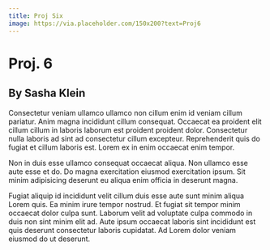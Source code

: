 ```yaml
---
title: Proj Six
image: https://via.placeholder.com/150x200?text=Proj6
---
```


# Proj. 6

## By Sasha Klein

Consectetur veniam ullamco ullamco non cillum enim id veniam cillum pariatur. Anim magna incididunt cillum consequat. Occaecat ea proident elit cillum cillum in laboris laborum est proident proident dolor. Consectetur nulla laboris ad sint ad consectetur cillum excepteur. Reprehenderit quis do fugiat et cillum laboris est. Lorem ex in enim occaecat enim tempor.

Non in duis esse ullamco consequat occaecat aliqua. Non ullamco esse aute esse et do. Do magna exercitation eiusmod exercitation ipsum. Sit minim adipisicing deserunt eu aliqua enim officia in deserunt magna.

Fugiat aliquip id incididunt velit cillum duis esse aute sunt minim aliqua Lorem quis. Ea minim irure tempor nostrud. Et fugiat sit tempor minim occaecat dolor culpa sunt. Laborum velit ad voluptate culpa commodo in duis non sint minim elit ad. Aute ipsum occaecat laboris sint incididunt est quis deserunt consectetur laboris cupidatat. Ad Lorem dolor veniam eiusmod do ut deserunt.
